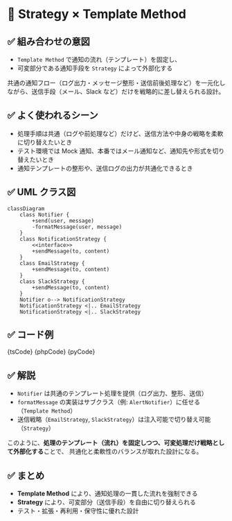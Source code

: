 

# 🧩 Strategy × Template Method

## ✅ 組み合わせの意図

- `Template Method` で通知の流れ（テンプレート）を固定し、
- 可変部分である通知手段を `Strategy` によって外部化する

共通の通知フロー（ログ出力・メッセージ整形・送信前後処理など）を一元化しながら、送信手段（メール、Slack など）だけを戦略的に差し替えられる設計。

## ✅ よく使われるシーン

- 処理手順は共通（ログや前処理など）だけど、送信方法や中身の戦略を柔軟に切り替えたいとき
- テスト環境では Mock 通知、本番ではメール通知など、通知先や形式を切り替えたいとき
- 通知テンプレートの整形や、送信ログの出力が共通化できるとき

## ✅ UML クラス図

```mermaid
classDiagram
    class Notifier {
        +send(user, message)
        -formatMessage(user, message)
    }
    class NotificationStrategy {
        <<interface>>
        +sendMessage(to, content)
    }
    class EmailStrategy {
        +sendMessage(to, content)
    }
    class SlackStrategy {
        +sendMessage(to, content)
    }
    Notifier o--> NotificationStrategy
    NotificationStrategy <|.. EmailStrategy
    NotificationStrategy <|.. SlackStrategy
```

## ✅ コード例

<Tabs groupId="language">
  <TabItem value="ts" label="TypeScript">
    <CodeBlock language="ts">{tsCode}</CodeBlock>
  </TabItem>
  <TabItem value="php" label="PHP">
    <CodeBlock language="php">{phpCode}</CodeBlock>
  </TabItem>
  <TabItem value="python" label="Python">
    <CodeBlock language="python">{pyCode}</CodeBlock>
  </TabItem>
</Tabs>

## ✅ 解説

- `Notifier` は共通のテンプレート処理を提供（ログ出力、整形、送信）
- `formatMessage` の実装はサブクラス（例: `AlertNotifier`）に任せる（`Template Method`）
- 送信戦略（`EmailStrategy`, `SlackStrategy`）は注入可能で切り替え可能（`Strategy`）

このように、**処理のテンプレート（流れ）を固定しつつ、可変処理だけ戦略として外部化する**ことで、
共通化と柔軟性のバランスが取れた設計になる。

## ✅ まとめ

- **Template Method** により、通知処理の一貫した流れを強制できる
- **Strategy** により、可変部分（送信手段）を自由に切り替えられる
- テスト・拡張・再利用・保守性に優れた設計
